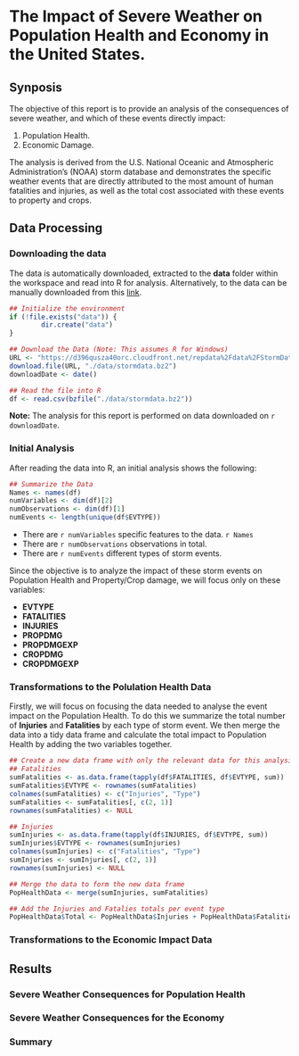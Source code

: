 The Impact of Severe Weather on Population Health and Economy in the United States.
=========================================================================
## Synposis
The objective of this report is to provide an analysis of the consequences of severe weather, and which of these events directly impact:

1. Population Health.
2. Economic Damage.

The analysis is derived from the U.S. National Oceanic and Atmospheric Administration's (NOAA) storm database and demonstrates the specific weather events that are directly attributed to the  most amount of human fatalities and injuries, as well as the total cost associated with these events to property and crops. 

## Data Processing

### Downloading the data
The data is automatically downloaded, extracted to the **data** folder within the workspace and read into R for analysis. Alternatively, to the data can be manually downloaded from this [link](https://d396qusza40orc.cloudfront.net/repdata%2Fdata%2FStormData.csv.bz2).

```r
## Initialize the environment
if (!file.exists("data")) {
        dir.create("data")
}

## Download the Data (Note: This assumes R for Windows)
URL <- "https://d396qusza40orc.cloudfront.net/repdata%2Fdata%2FStormData.csv.bz2"
download.file(URL, "./data/stormdata.bz2")
downloadDate <- date()

## Read the file into R
df <- read.csv(bzfile("./data/stormdata.bz2"))
```

**Note:** The analysis for this report is performed on data downloaded on `r downloadDate`.

### Initial Analysis
After reading the data into R, an initial analysis shows the following:

```r
## Summarize the Data
Names <- names(df)
numVariables <- dim(df)[2]
numObservations <- dim(df)[1]
numEvents <- length(unique(df$EVTYPE))
```

* There are `r numVariables` specific features to the data.
`r Names`
* There are `r numObservations` observations in total.
* There are `r numEvents` different types of storm events.

Since the objective is to analyze the impact of these storm events on  Population Health and Property/Crop damage, we will focus only on these variables:

* __EVTYPE__
* __FATALITIES__
* __INJURIES__
* __PROPDMG__
* __PROPDMGEXP__
* __CROPDMG__
* __CROPDMGEXP__

### Transformations to the Polulation Health Data
Firstly, we will focus on focusing the data needed to analyse the event impact on the Population Health. To do this we summarize the total number of __Injuries__ and __Fatalities__ by each type of storm event. We then merge the data into a tidy data frame and calculate the total impact to Population Health by adding the two variables together.

```r
## Create a new data frame with only the relevant data for this analysis
## Fatalities
sumFatalities <- as.data.frame(tapply(df$FATALITIES, df$EVTYPE, sum))
sumFatalities$EVTYPE <- rownames(sumFatalities)
colnames(sumFatalities) <- c("Injuries", "Type")
sumFatalities <- sumFatalities[, c(2, 1)]
rownames(sumFatalities) <- NULL

## Injuries
sumInjuries <- as.data.frame(tapply(df$INJURIES, df$EVTYPE, sum))
sumInjuries$EVTYPE <- rownames(sumInjuries)
colnames(sumInjuries) <- c("Fatalities", "Type")
sumInjuries <- sumInjuries[, c(2, 1)]
rownames(sumInjuries) <- NULL

## Merge the data to form the new data frame
PopHealthData <- merge(sumInjuries, sumFatalities)

## Add the Injuries and Fatalies totals per event type
PopHealthData$Total <- PopHealthData$Injuries + PopHealthData$Fatalities

```

### Transformations to the Economic Impact Data

## Results

### Severe Weather Consequences for Population Health

### Severe Weather Consequences for the Economy

### Summary